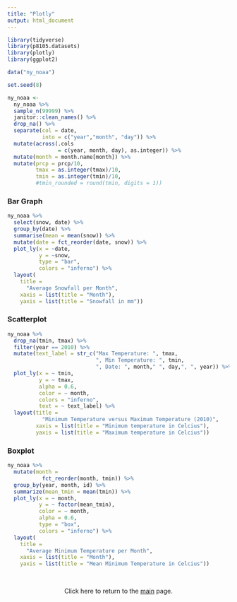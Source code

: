 ```yaml
---
title: "Plotly"
output: html_document
---
```


```r

library(tidyverse)
library(p8105.datasets)
library(plotly)
library(ggplot2)

```

```r

data("ny_noaa") 

```

```r

set.seed(8) 

ny_noaa <-
  ny_noaa %>%
  sample_n(99999) %>%
  janitor::clean_names() %>% 
  drop_na() %>% 
  separate(col = date, 
           into = c("year","month", "day")) %>%
  mutate(across(.cols
                = c(year, month, day), as.integer)) %>%
  mutate(month = month.name[month]) %>%
  mutate(prcp = prcp/10, 
         tmax = as.integer(tmax)/10,
         tmin = as.integer(tmin)/10,
         #tmin_rounded = round(tmin, digits = 1))

```


### Bar Graph

```r

ny_noaa %>%
  select(snow, date) %>%
  group_by(date) %>%
  summarise(mean = mean(snow)) %>%
  mutate(date = fct_reorder(date, snow)) %>%
  plot_ly(x = ~date, 
          y = ~snow, 
          type = "bar", 
          colors = "inferno") %>%
  layout(
    title = 
      "Average Snowfall per Month", 
    xaxis = list(title = "Month"),
    yaxis = list(title = "Snowfall in mm")) 

```

### Scatterplot

```r

ny_noaa %>%
  drop_na(tmin, tmax) %>%
  filter(year == 2010) %>%
  mutate(text_label = str_c("Max Temperature: ", tmax, 
                            ", Min Temperature: ", tmin, 
                            ", Date: ", month," ", day,", ", year)) %>%
  plot_ly(x = ~ tmin, 
          y = ~ tmax,
          alpha = 0.6,
          color = ~ month,
          colors = "inferno", 
          text = ~ text_label) %>%
  layout(title = 
           "Minimum Temperature versus Maximum Temperature (2010)",
         xaxis = list(title = "Minimum temperature in Celcius"),
         yaxis = list(title = "Maximum temperature in Celcius"))

```


### Boxplot

```r

ny_noaa %>%
  mutate(month = 
           fct_reorder(month, tmin)) %>%
  group_by(year, month, id) %>%
  summarize(mean_tmin = mean(tmin)) %>%
  plot_ly(x = ~ month, 
          y = ~ factor(mean_tmin), 
          color = ~ month, 
          alpha = 0.6,
          type = "box",
          colors = "inferno") %>%
  layout(
    title = 
      "Average Minimum Temperature per Month", 
    xaxis = list(title = "Month"),
    yaxis = list(title = "Mean Minimum Temperature in Celcius")) 

```

<br>
<center>

Click here to return to the [main](index.html) page.